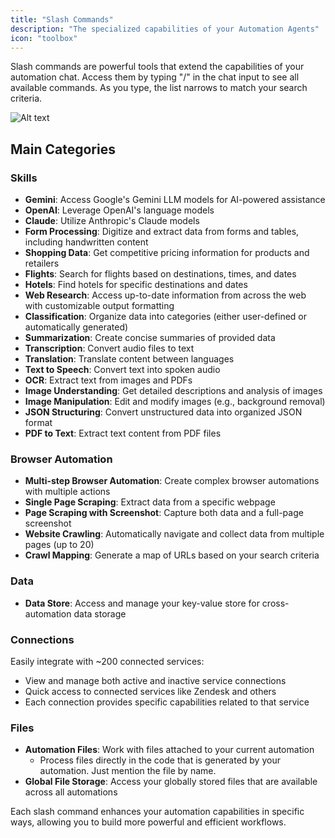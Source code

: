 ```yaml
---
title: "Slash Commands"
description: "The specialized capabilities of your Automation Agents"
icon: "toolbox"
---
```


Slash commands are powerful tools that extend the capabilities of your automation chat. Access them by typing "/" in the chat input to see all available commands. As you type, the list narrows to match your search criteria. 

![Alt text](/images/slash.png "slash commands")

## Main Categories

### Skills
- **Gemini**: Access Google's Gemini LLM models for AI-powered assistance
- **OpenAI**: Leverage OpenAI's language models
- **Claude**: Utilize Anthropic's Claude models
- **Form Processing**: Digitize and extract data from forms and tables, including handwritten content
- **Shopping Data**: Get competitive pricing information for products and retailers
- **Flights**: Search for flights based on destinations, times, and dates
- **Hotels**: Find hotels for specific destinations and dates
- **Web Research**: Access up-to-date information from across the web with customizable output formatting
- **Classification**: Organize data into categories (either user-defined or automatically generated)
- **Summarization**: Create concise summaries of provided data
- **Transcription**: Convert audio files to text
- **Translation**: Translate content between languages
- **Text to Speech**: Convert text into spoken audio
- **OCR**: Extract text from images and PDFs
- **Image Understanding**: Get detailed descriptions and analysis of images
- **Image Manipulation**: Edit and modify images (e.g., background removal)
- **JSON Structuring**: Convert unstructured data into organized JSON format
- **PDF to Text**: Extract text content from PDF files

### Browser Automation
- **Multi-step Browser Automation**: Create complex browser automations with multiple actions
- **Single Page Scraping**: Extract data from a specific webpage
- **Page Scraping with Screenshot**: Capture both data and a full-page screenshot
- **Website Crawling**: Automatically navigate and collect data from multiple pages (up to 20)
- **Crawl Mapping**: Generate a map of URLs based on your search criteria

### Data
- **Data Store**: Access and manage your key-value store for cross-automation data storage

### Connections
Easily integrate with ~200 connected services:
- View and manage both active and inactive service connections
- Quick access to connected services like Zendesk and others
- Each connection provides specific capabilities related to that service

### Files
- **Automation Files**: Work with files attached to your current automation
  - Process files directly in the code that is generated by your automation. Just mention the file by name.
- **Global File Storage**: Access your globally stored files that are available across all automations

Each slash command enhances your automation capabilities in specific ways, allowing you to build more powerful and efficient workflows.
